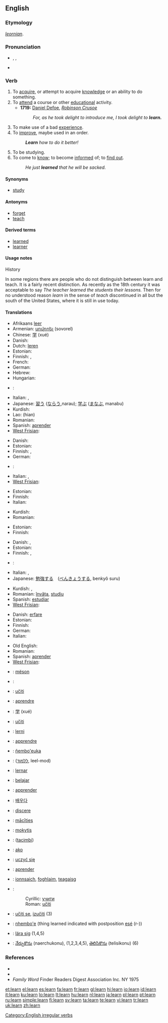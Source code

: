 ==English==

===Etymology===
{{OE.}} ''[[leornian]]''.

===Pronunciation===
* {{enPR|lû(r)n}}, {{IPA|/lɜː(r)n/}}, {{SAMPA|/l3:(r)n/}}
* {{audio|en-us-learn.ogg|Audio (US)}}
*: {{rhymes|ɜː(r)n}}

===Verb===
{{en-verb|learns|learning|'''[[learned]]''' ''or'' '''[[learnt]]'''}}

# To [[acquire]], or attempt to acquire [[knowledge]] or an ability to do something.
# To [[attend]] a course or other [[educational]] activity.
#* '''1719:''' [[w:Daniel Defoe|Daniel Defoe]], ''[[w:Robinson Crusoe|Robinson Crusoe]]''
#*: ''For, as he took delight to introduce me, I took delight to '''learn.'''''
# To make use of a bad [[experience]].
# To [[improve]], maybe used in an order.
#: '''''Learn''' how to do it better!''
# To be studying.
# To come to [[know]]; to become [[inform]]ed of; to [[find out]].
#: ''He just '''learned''' that he will be sacked.''

====Synonyms====
* [[study]]

====Antonyms====
* [[forget]]
* [[teach]]

====Derived terms====
* [[learned]]
* [[learner]]

====Usage notes====
;History
In some regions there are people who do not distinguish between learn and teach.  It is a fairly recent distinction.  As recently as the 18th century it was acceptable to say ''The teacher learned the students their lessons.''  Then for no understood reason ''learn'' in the sense of ''teach'' discontinued in all but the south of the United States, where it is still in use today.

====Translations====
{{trans-top|to acquire knowledge or ability}}
* Afrikaans [[leer]]
* Armenian: [[սովորել]] (sovorel)
* Chinese: [[学]] (xué)
* Danish: {{t-|da|lære}}
* Dutch: [[leren]]
* Estonian: {{t|et|õppima}}
* Finnish: {{t+|fi|oppia}}, {{t-|fi|opetella}}
* French: {{t+|fr|apprendre}}
* German: {{t+|de|lernen}}
* Hebrew: {{ללמוד}}
* Hungarian: {{t+|hu|tanul}}
* {{id}}: {{t-|id|belajar}}
{{trans-mid}}
* Italian: {{t+|it|imparare}}, {{t-|it|apprendere}}
* Japanese: [[習う]] ([[ならう]],narau); [[学ぶ]] ([[まなぶ]], manabu)
* Kurdish: {{KUchar|[[فێربوون]]}}
* Lao: {{Laoo|[[ຮຽມ]]}} (hian)
* Romanian: {{t+|ro|învăţa}}
* Spanish: [[aprender]]
* [[West Frisian]]: {{t+|fy|leare|xs=West Frisian}}
{{trans-bottom}}

{{trans-top|to attend educational activity}}
* Danish: {{t-|da|lære}}
* Estonian: {{t|et|õppima}}
* Finnish: {{t+|fi|oppia}}, {{t+|fi|opiskella}}
* German: {{t+|de|lernen}}
{{trans-mid}}
* {{id}}: {{t-|id|belajar}}
* Italian: {{t+|it|imparare}}, {{t-|it|apprendere}}
* [[West Frisian]]: {{t+|fy|studearre|xs=West Frisian}}
{{trans-bottom}}

{{trans-top|to make use of a bad experience}}
* Estonian: {{t|et|õppima}}
* Finnish: {{t+|fi|oppia}}
* Italian: {{t+|it|imparare}}
{{trans-mid}}
* Kurdish: {{KUchar|[[فێر بوون]]}}
* Romanian: {{t+|ro|învăţa}}
{{trans-bottom}}

{{trans-top|to improve}}
* Estonian: {{t|et|arenema}}
* Finnish: {{t+|fi|oppia}}
{{trans-mid}}
{{trans-bottom}}

{{trans-top|to be studying}}
* Danish: {{t-|da|lære}}, {{t-|da|studere}}
* Estonian: {{t|et|õppima}}
* Finnish: {{t+|fi|opiskella}}, {{t-|fi|opetella}}
* {{id}}: {{t-|id|belajar}}
* Italian: {{t+|it|imparare}}, {{t+|it|studiare}}
* Japanese: [[勉強する]]　([[べんきょうする]], benkyô suru)
{{trans-mid}}
* Kurdish: {{KUchar|[[خوێندن]]}}, {{KUchar|[[سه‌عی کردن]]}}
* Romanian: [[învăţa]], [[studiu]]
* Spanish: [[estudiar]]
* [[West Frisian]]: {{t+|fy|studearre|xs=West Frisian}}
{{trans-bottom}}

{{trans-top|to come to know; to become informed of; to find out}}
* Danish: [[erfare]]
* Estonian: {{t|et|õppima}}
* Finnish: {{t+|fi|saada}} {{t+|fi|tietää}}
* German: {{t+|de|erfahren}}
* Italian: {{t-|it|apprendere}}
{{trans-mid}}
* Old English: {{t-|ang|geascian|alt=ġeāscian|xs=Old English}}
* Romanian: {{t+|ro|afla}}
* Spanish: [[aprender]]
* [[West Frisian]]: {{t+|fy|leare|xs=West Frisian}}
{{trans-bottom}}

{{checktrans-top}}
* {{ttbc|Albanian}}: [[mëson]]
* {{ttbc|Arabic}}: {{Arab|[[يتعلم]]}}
* {{ttbc|Bosnian}}: [[učiti]]
* {{ttbc|Catalan}}: [[aprendre]]
* {{Chinese}}: [[学]] (xué)
* {{ttbc|Croatian}}: [[učiti]]
* {{ttbc|Esperanto}}: [[lerni]]
* {{ttbc|French}}: [[apprendre]]
* {{ttbc|Guaraní}}: [[ñembo'euka]]
* {{ttbc|Hebrew}}: ([[ללמוד]], leel-mod)
* {{ttbc|Ido}}: [[lernar]]
* {{ttbc|Indonesian}}: [[belajar]]
* {{ttbc|Interlingua}}: [[apprender]]
{{checktrans-mid}}
* {{ttbc|Korean}}: [[배우다]]
* {{ttbc|Latin}}: [[discere]]
* {{ttbc|Latvian}}: [[mācīties]]
* {{ttbc|Lithuanian}}: [[mokytis]]
* {{ttbc|Manchu}}: ([[tacimbi]])
* {{ttbc|Maori}}: [[ako]]
* {{ttbc|Polish}}: [[uczyć|uczyć się]]
* {{ttbc|Portuguese}}: [[aprender]]
* {{ttbc|Scottish Gaelic}}: [[ionnsaich]], [[foghlaim]], [[teagaisg]]
* {{ttbc|Serbian}}:
*: Cyrillic: [[учити#Serbian|учити]]
*: Roman: [[učiti#Serbian|učiti]]
* {{ttbc|Slovene}}: [[učiti se]], [[izučiti]] (3)
* {{ttbc|Tupinambá}}: [[nhembo'e]] (thing learned indicated with postposition [[esé]] (r-))
* {{ttbc|Swedish}}: [[lära sig]] (1,4,5)
* {{ttbc|Telugu}}: [[నేర్చుకొను]] (naerchukonu), (1,2,3,4,5), [[తెలిసికొను]] (telisikonu) (6)
{{checktrans-bottom}}

===References===
* {{R:Century 1911}}
* {{R:Webster 1913}}
* ''Family Word'' Finder Readers Digest Association Inc. NY 1975

[[Category:English irregular verbs]]

[[et:learn]]
[[el:learn]]
[[es:learn]]
[[fa:learn]]
[[fr:learn]]
[[gl:learn]]
[[hi:learn]]
[[io:learn]]
[[id:learn]]
[[it:learn]]
[[ku:learn]]
[[lo:learn]]
[[lt:learn]]
[[hu:learn]]
[[nl:learn]]
[[ja:learn]]
[[pl:learn]]
[[pt:learn]]
[[ru:learn]]
[[simple:learn]]
[[fi:learn]]
[[sv:learn]]
[[ta:learn]]
[[te:learn]]
[[vi:learn]]
[[tr:learn]]
[[uk:learn]]
[[zh:learn]]